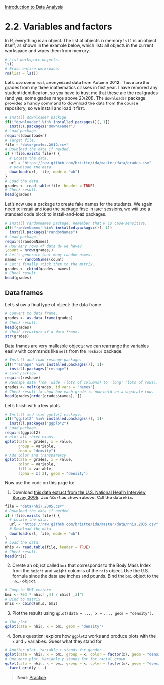 <style>@import url(style.css);</style>
[Introduction to Data Analysis](index.html "Course index")

# 2.2. Variables and factors

In R, everything is an object. The list of objects in memory `ls()` is an object itself, as shown in the example below, which lists all objects in the current workspace and wipes them from memory.
  
```r
# List workspace objects.
ls()
# Erase entire workspace.
rm(list = ls())
```

Let's use some real, anonymized data from Autumn 2012. These are the grades from my three mathematics classes in first year. I have removed any student identification, so you have to trust me that these are the real grades (and yes, some grades range above 20/20!).  The `downloader` package provides a handy command to download the data from the course repository, so we install and load it first.

```r
# Install downloader package.
if(!"downloader" %in% installed.packages()[, 1])
  install.packages("downloader")
# Load package.
require(downloader)
# Target file.
file = "data/grades.2012.csv"
# Download the data if needed.
if (!file.exists(file)) {
  # Locate the data.
  url = "https://raw.github.com/briatte/ida/master/data/grades.csv"
  # Download the data.
  download(url, file, mode = "wb")
}
# Load the data.
grades <- read.table(file, header = TRUE)
# Check result.
head(grades)
```

Let's now use a package to create fake names for the students. We again need to install and load the package first: in later sessions, we will use a standard code block to install-and-load packages.

```r
# Install randomNames package. Remember that R is case-sensitive.
if(!"randomNames" %in% installed.packages()[, 1])
  install.packages("randomNames")
# Load package.
require(randomNames)
# How many rows of data do we have?
(count = nrow(grades))
# Let's generate that many random names.
names <- randomNames(count)
# Let's finally stick them to the matrix.
grades <- cbind(grades, names)
# Check result.
head(grades)
```

## Data frames

Let's show a final type of object: the data frame.

```r
# Convert to data frame.
grades <- as.data.frame(grades)
# Check result.
head(grades)
# Check structure of a data frame.
str(grades)
```

Data frames are very malleable objects: we can rearrange the variables easily with commands like `melt` from the `reshape` package.

```r
# Install and load reshape package.
if(!"reshape" %in% installed.packages()[, 1])
  install.packages("reshape")
# Load package.
require(reshape)
# Reshape data from 'wide' (lots of columns) to 'long' (lots of rows).
grades <- melt(grades, id.vars = "names")
# Check result to show how each grade is now held on a separate row.
head(grades[order(grades$names), ])
```

Let's finish with a few plots.

```r
# Install and load ggplot2 package.
if(!"ggplot2" %in% installed.packages()[, 1])
  install.packages("ggplot2")
# Load package.
require(ggplot2)
# Plot all three exams.
qplot(data = grades, x = value, 
      group = variable, 
      geom = "density")
# Add color and transparency.
qplot(data = grades, x = value, 
      color = variable, 
      fill = variable, 
      alpha = I(.3), geom = "density")
```

Now use the code on this page to:

1. Download [this data extract from the U.S. National Health Interview Survey 2005][nhis-data]. Use `RCurl` as shown above. Call the data `nhis`.

[nhis-data]: https://raw.github.com/briatte/ida/master/data/nhis.2005.csv

```r
file = "data/nhis.2005.csv"
# Download the data if needed.
if (!file.exists(file)) {
  # Locate the data.
  url = "https://raw.github.com/briatte/ida/master/data/nhis.2005.csv"
  # Download the data.
  download(url, file, mode = "wb")
}
# Load the data.
nhis <- read.table(file, header = TRUE)
# Check result.
head(nhis)
```

2. Create an object called `bmi` that corresponds to the Body Mass Index from the `height` and `weight` columns of the `nhis` object. Use the U.S. formula since the data use inches and pounds. Bind the `bmi` object to the `nhis` object.

```r
# Compute BMI vectore.
bmi <- 703 * nhis[ ,4] / nhis[ ,3]^2
# Bind to matrix.
nhis <- cbind(nhis, bmi)
```

3. Plot the results using `qplot(data = ..., x = ..., geom = "density")`.

```r
# The plot.
qplot(data = nhis, x = bmi, geom = "density")
```

4. Bonus question: explore how `ggplot2` works and produce plots with the `x` and `y` variables. Guess what they stand for.

```r
# Another plot. Variable x stands for gender.
qplot(data = nhis, x = bmi, group = x, color = factor(x), geom = "density")
# One more plot. Variable y stands for for racial group.
qplot(data = nhis, x = bmi, group = x, color = factor(x), geom = "density") +
  facet_grid(y ~ .)
```

> __Next__: [Practice](023_practice.html).
